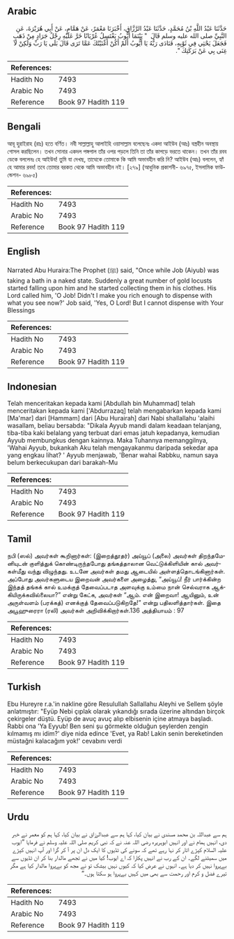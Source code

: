 ## Arabic


<div dir="rtl" lang="ar" style={{fontSize:'larger',backgroundColor:'#f8f9fa',padding:20}}>
حَدَّثَنَا عَبْدُ اللَّهِ بْنُ مُحَمَّدٍ، حَدَّثَنَا عَبْدُ الرَّزَّاقِ، أَخْبَرَنَا مَعْمَرٌ، عَنْ هَمَّامٍ، عَنْ أَبِي هُرَيْرَةَ، عَنِ النَّبِيِّ صلى الله عليه وسلم قَالَ ‏ "‏ بَيْنَمَا أَيُّوبُ يَغْتَسِلُ عُرْيَانًا خَرَّ عَلَيْهِ رِجْلُ جَرَادٍ مِنْ ذَهَبٍ فَجَعَلَ يَحْثِي فِي ثَوْبِهِ، فَنَادَى رَبُّهُ يَا أَيُّوبُ أَلَمْ أَكُنْ أَغْنَيْتُكَ عَمَّا تَرَى قَالَ بَلَى يَا رَبِّ وَلَكِنْ لاَ غِنَى بِي عَنْ بَرَكَتِكَ ‏"‏‏.‏
</div>
<div style={{backgroundColor:'#f8f9fa',padding:20, marginBottom: 10}}><table> <thead> <tr> <th>References:</th> <th></th> </tr> </thead> <tbody><tr><td>Hadith No</td><td>7493</td></tr><tr><td>Arabic No</td><td>7493</td></tr><tr><td>Reference</td><td>Book 97 Hadith 119</td></tr></tbody></table></div>

## Bengali


<div dir="ltr" lang="bn" style={{fontSize:'larger',backgroundColor:'#f8f9fa',padding:20}}>
আবূ হুরাইরাহ (রাঃ) হতে বর্ণিত। নবী সাল্লাল্লাহু আলাইহি ওয়াসাল্লাম বলেছেনঃ একদা আইউব (আঃ) বস্ত্রহীন অবস্থায় গোসল করছিলেন। তখন সোনার একদল পঙ্গপাল তাঁর ওপর পড়লে তিনি তা তাঁর কাপড়ে ভরতে থাকেন। তখন তাঁর রবব ডেকে বললেনঃ হে আইউব! তুমি যা দেখছ, তাত্থেকে তোমাকে কি আমি অভাবহীন করি নি? আইউব (আঃ) বললেন, হ্যাঁ হে আমার রবব! তবে তোমার বরকত থেকে আমি অভাবহীন নই। [২৭৯] (আধুনিক প্রকাশনী- ৬৯৭৫, ইসলামিক ফাউন্ডেশন- ৬৯৮৫)
</div>
<div style={{backgroundColor:'#f8f9fa',padding:20, marginBottom: 10}}><table> <thead> <tr> <th>References:</th> <th></th> </tr> </thead> <tbody><tr><td>Hadith No</td><td>7493</td></tr><tr><td>Arabic No</td><td>7493</td></tr><tr><td>Reference</td><td>Book 97 Hadith 119</td></tr></tbody></table></div>

## English


<div dir="ltr" lang="en" style={{fontSize:'larger',backgroundColor:'#f8f9fa',padding:20}}>
Narrated Abu Huraira:The Prophet (ﷺ) said, "Once while Job (Aiyub) was taking a bath in a naked state. Suddenly a great number of gold locusts started falling upon him and he started collecting them in his clothes. His Lord called him, 'O Job! Didn't I make you rich enough to dispense with what you see now?' Job said, 'Yes, O Lord! But I cannot dispense with Your Blessings
</div>
<div style={{backgroundColor:'#f8f9fa',padding:20, marginBottom: 10}}><table> <thead> <tr> <th>References:</th> <th></th> </tr> </thead> <tbody><tr><td>Hadith No</td><td>7493</td></tr><tr><td>Arabic No</td><td>7493</td></tr><tr><td>Reference</td><td>Book 97 Hadith 119</td></tr></tbody></table></div>

## Indonesian


<div dir="ltr" lang="id" style={{fontSize:'larger',backgroundColor:'#f8f9fa',padding:20}}>
Telah menceritakan kepada kami [Abdullah bin Muhammad] telah menceritakan kepada kami ['Abdurrazaq] telah mengabarkan kepada kami [Ma'mar] dari [Hammam] dari [Abu Hurairah] dari Nabi shallallahu 'alaihi wasallam, beliau bersabda: "Dikala Ayyub mandi dalam keadaan telanjang, tiba-tiba kaki belalang yang terbuat dari emas jatuh kepadanya, kemudian Ayyub membungkus dengan kainnya. Maka Tuhannya memanggilnya, 'Wahai Ayyub, bukankah Aku telah mengayakanmu daripada sekedar apa yang engkau lihat? ' Ayyub menjawab, 'Benar wahai Rabbku, namun saya belum berkecukupan dari barakah-Mu
</div>
<div style={{backgroundColor:'#f8f9fa',padding:20, marginBottom: 10}}><table> <thead> <tr> <th>References:</th> <th></th> </tr> </thead> <tbody><tr><td>Hadith No</td><td>7493</td></tr><tr><td>Arabic No</td><td>7493</td></tr><tr><td>Reference</td><td>Book 97 Hadith 119</td></tr></tbody></table></div>

## Tamil


<div dir="ltr" lang="ta" style={{fontSize:'larger',backgroundColor:'#f8f9fa',padding:20}}>
நபி (ஸல்) அவர்கள் கூறினார்கள்: (இறைத்தூதர்) அய்யூப் (அலை) அவர்கள் திறந்தமேனியுடன் குளித்துக் கொண்டிருந்தபோது தங்கத்தாலான வெட்டுக்கிளியின் கால் அவர்கள்மீது வந்து விழுந்தது. உடனே அவர்கள் தமது ஆடையில் அள்ளத்தொடங்கினார்கள். அப்போது அவர்களுடைய இறைவன் அவர்களை அழைத்து, “அய்யூப்! நீர் பார்க்கின்ற இந்தத் தங்கக் கால் உமக்குத் தேவைப்படாத அளவுக்கு உம்மை நான் செல்வராக ஆக்கியிருக்கவில்லையா?” என்று கேட்க, அவர்கள் “ஆம். என் இறைவா! ஆயினும், உன் அருள்வளம் (பரக்கத்) எனக்குத் தேவைப்படுகிறதே!” என்று பதிலளித்தார்கள். இதை அபூஹுரைரா (ரலி) அவர்கள் அறிவிக்கிறார்கள்.136 அத்தியாயம் : 97
</div>
<div style={{backgroundColor:'#f8f9fa',padding:20, marginBottom: 10}}><table> <thead> <tr> <th>References:</th> <th></th> </tr> </thead> <tbody><tr><td>Hadith No</td><td>7493</td></tr><tr><td>Arabic No</td><td>7493</td></tr><tr><td>Reference</td><td>Book 97 Hadith 119</td></tr></tbody></table></div>

## Turkish


<div dir="ltr" lang="tr" style={{fontSize:'larger',backgroundColor:'#f8f9fa',padding:20}}>
Ebu Hureyre r.a.'in nakline göre Resulullah Sallallahu Aleyhi ve Sellem şöyle anlatmıştır: "Eyüp Nebi çıplak olarak yıkandığı sırada üzerine altından birçok çekirgeler düştü. Eyüp de avuç avuç alıp elbisenin içine atmaya başladı. Rabbi ona 'Ya Eyyub! Ben seni şu görmekte olduğun şeylerden zengin kılmamış mı idim?' diye nida edince 'Evet, ya Rab! Lakin senin bereketinden müstağni kalacağım yok!' cevabını verdi
</div>
<div style={{backgroundColor:'#f8f9fa',padding:20, marginBottom: 10}}><table> <thead> <tr> <th>References:</th> <th></th> </tr> </thead> <tbody><tr><td>Hadith No</td><td>7493</td></tr><tr><td>Arabic No</td><td>7493</td></tr><tr><td>Reference</td><td>Book 97 Hadith 119</td></tr></tbody></table></div>

## Urdu


<div dir="rtl" lang="ur" style={{fontSize:'larger',backgroundColor:'#f8f9fa',padding:20}}>
ہم سے عبداللہ بن محمد مسندی نے بیان کیا، کہا ہم سے عبدالرزاق نے بیان کیا، کہا ہم کو معمر نے خبر دی، انہیں ہمام نے اور انہیں ابوہریرہ رضی اللہ عنہ نے کہ نبی کریم صلی اللہ علیہ وسلم نے فرمایا ”ایوب علیہ السلام کپڑے اتار کر نہا رہے تھے کہ سونے کی ٹڈیوں کا ایک دل ان پر آ کر گرا اور آپ انہیں کپڑے میں سمیٹنے لگے۔ ان کے رب نے انہیں پکارا کہ اے ایوب! کیا میں نے تجھے مالدار بنا کر ان ٹڈیوں سے بےپروا نہیں کر دیا ہے۔ انہوں نے عرض کیا کہ کیوں نہیں بیشک تو نے مجھ کو بےپروا مالدار کیا ہے مگر تیرے فضل و کرم اور رحمت سے بھی میں کہیں بےپروا ہو سکتا ہوں۔“
</div>
<div style={{backgroundColor:'#f8f9fa',padding:20, marginBottom: 10}}><table> <thead> <tr> <th>References:</th> <th></th> </tr> </thead> <tbody><tr><td>Hadith No</td><td>7493</td></tr><tr><td>Arabic No</td><td>7493</td></tr><tr><td>Reference</td><td>Book 97 Hadith 119</td></tr></tbody></table></div>
